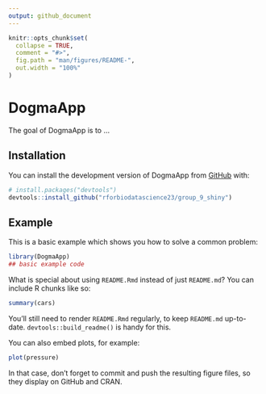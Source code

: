 ```yaml
---
output: github_document
---
```


<!-- README.md is generated from README.Rmd. Please edit that file -->

```r
knitr::opts_chunk$set(
  collapse = TRUE,
  comment = "#>",
  fig.path = "man/figures/README-",
  out.width = "100%"
)
```

# DogmaApp

<!-- badges: start -->
<!-- badges: end -->

The goal of DogmaApp is to ...

## Installation

You can install the development version of DogmaApp from [GitHub](https://github.com/) with:

``` r
# install.packages("devtools")
devtools::install_github("rforbiodatascience23/group_9_shiny")
```

## Example

This is a basic example which shows you how to solve a common problem:

```r
library(DogmaApp)
## basic example code
```

What is special about using `README.Rmd` instead of just `README.md`? You can include R chunks like so:

```r
summary(cars)
```

You'll still need to render `README.Rmd` regularly, to keep `README.md` up-to-date. `devtools::build_readme()` is handy for this.

You can also embed plots, for example:

```r
plot(pressure)
```

In that case, don't forget to commit and push the resulting figure files, so they display on GitHub and CRAN.
